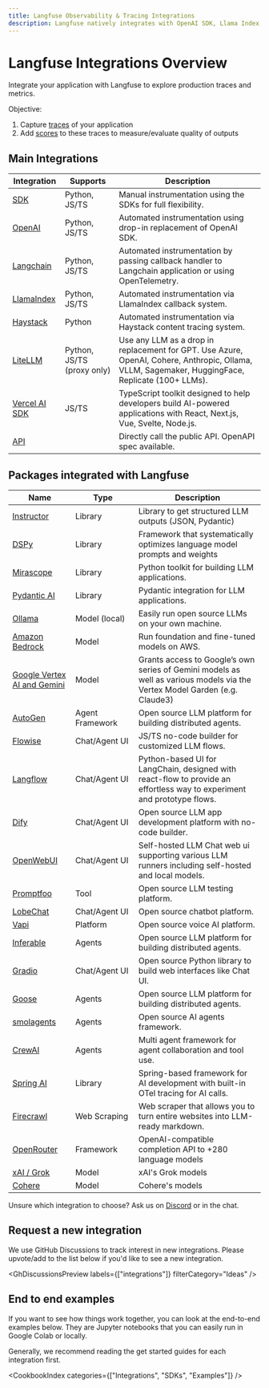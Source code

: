 ```yaml
---
title: Langfuse Observability & Tracing Integrations
description: Langfuse natively integrates with OpenAI SDK, Llama Index, Langchain (Python&JS), Vercel AI SDK, Haystack, Dify Flowise, LiteLLM and Langflow
---
```


# Langfuse Integrations Overview

Integrate your application with Langfuse to explore production traces and metrics.

Objective:

1. Capture [traces](/docs/tracing) of your application
2. Add [scores](/docs/scores) to these traces to measure/evaluate quality of outputs

## Main Integrations

| Integration                                              | Supports                   | Description                                                                                                                                      |
| -------------------------------------------------------- | -------------------------- | ------------------------------------------------------------------------------------------------------------------------------------------------ |
| [SDK](/docs/sdk)                                         | Python, JS/TS              | Manual instrumentation using the SDKs for full flexibility.                                                                                      |
| [OpenAI](/docs/integrations/openai)                      | Python, JS/TS              | Automated instrumentation using drop-in replacement of OpenAI SDK.                                                                               |
| [Langchain](/docs/integrations/langchain)                | Python, JS/TS              | Automated instrumentation by passing callback handler to Langchain application or using OpenTelemetry. |
| [LlamaIndex](/docs/integrations/llama-index/get-started) | Python, JS/TS              | Automated instrumentation via LlamaIndex callback system.                                                                                        |
| [Haystack](/docs/integrations/haystack)                  | Python                     | Automated instrumentation via Haystack content tracing system.                                                                                   |
| [LiteLLM](/docs/integrations/litellm)                    | Python, JS/TS (proxy only) | Use any LLM as a drop in replacement for GPT. Use Azure, OpenAI, Cohere, Anthropic, Ollama, VLLM, Sagemaker, HuggingFace, Replicate (100+ LLMs). |
| [Vercel AI SDK](/docs/integrations/vercel-ai-sdk)        | JS/TS                      | TypeScript toolkit designed to help developers build AI-powered applications with React, Next.js, Vue, Svelte, Node.js.                          |
| [API](/docs/api)                                         |                            | Directly call the public API. OpenAPI spec available.                                                                                            |

## Packages integrated with Langfuse

| Name                                                | Type               | Description                                                                                                             |
| --------------------------------------------------- | ------------------ | ----------------------------------------------------------------------------------------------------------------------- |
| [Instructor](/docs/integrations/instructor)         | Library            | Library to get structured LLM outputs (JSON, Pydantic)                                                                  |
| [DSPy](/docs/integrations/dspy)                     | Library            | Framework that systematically optimizes language model prompts and weights                                              |
| [Mirascope](/docs/integrations/mirascope)           | Library            | Python toolkit for building LLM applications.                                                                           |
| [Pydantic AI](/docs/integrations/pydantic-ai)       | Library            | Pydantic integration for LLM applications.                                                                              |
| [Ollama](/docs/integrations/ollama)                 | Model (local)      | Easily run open source LLMs on your own machine.                                                                        |
| [Amazon Bedrock](/docs/integrations/amazon-bedrock) | Model              | Run foundation and fine-tuned models on AWS.                                                                            |
| [Google Vertex AI and Gemini](/docs/integrations/google-vertex-ai)     | Model              | Grants access to Google’s own series of Gemini models as well as various models via the Vertex Model Garden (e.g. Claude3)                                          |
| [AutoGen](/docs/integrations/autogen)               | Agent Framework    | Open source LLM platform for building distributed agents.                                                               |
| [Flowise](/docs/integrations/flowise)               | Chat/Agent&nbsp;UI | JS/TS no-code builder for customized LLM flows.                                                                         |
| [Langflow](/docs/integrations/langflow)             | Chat/Agent&nbsp;UI | Python-based UI for LangChain, designed with react-flow to provide an effortless way to experiment and prototype flows. |
| [Dify](/docs/integrations/dify)                     | Chat/Agent&nbsp;UI | Open source LLM app development platform with no-code builder.                                                          |
| [OpenWebUI](/docs/integrations/openwebui)           | Chat/Agent&nbsp;UI | Self-hosted LLM Chat web ui supporting various LLM runners including self-hosted and local models.                      |
| [Promptfoo](/docs/integrations/promptfoo)           | Tool               | Open source LLM testing platform.                                                                                       |
| [LobeChat](/docs/integrations/lobechat)             | Chat/Agent&nbsp;UI | Open source chatbot platform.                                                                                           |
| [Vapi](/docs/integrations/vapi)                     | Platform           | Open source voice AI platform.                                                                                          |
| [Inferable](/docs/integrations/other/inferable)     | Agents             | Open source LLM platform for building distributed agents.                                                               |
| [Gradio](/docs/integrations/other/gradio)           | Chat/Agent&nbsp;UI | Open source Python library to build web interfaces like Chat UI.                                                        |
| [Goose](/docs/integrations/goose)                   | Agents             | Open source LLM platform for building distributed agents.                                                               |
| [smolagents](/docs/integrations/smolagents)         | Agents             | Open source AI agents framework.                                                                                        |
| [CrewAI](/docs/integrations/crewai)                 | Agents             | Multi agent framework for agent collaboration and tool use.                                                             |
| [Spring AI](/docs/integrations/spring-ai)           | Library             | Spring-based framework for AI development with built-in OTel tracing for AI calls. |
| [Firecrawl](/docs/integrations/other/firecrawl)     | Web Scraping       | Web scraper that allows you to turn entire websites into LLM-ready markdown. |
| [OpenRouter](/docs/integrations/other/openrouter)   | Framework          | OpenAI-compatible completion API to +280 language models |
| [xAI / Grok](/docs/integrations/other/xai)         | Model              | xAI's Grok models |
| [Cohere](/docs/integrations/other/cohere)         | Model              | Cohere's models |

Unsure which integration to choose? Ask us on [Discord](/discord) or in the chat.


<GitHubStarCTA />

## Request a new integration

We use GitHub Discussions to track interest in new integrations. Please upvote/add to the list below if you'd like to see a new integration.


<GhDiscussionsPreview labels={["integrations"]} filterCategory="Ideas" />

## End to end examples

If you want to see how things work together, you can look at the end-to-end examples below. They are Jupyter notebooks that you can easily run in Google Colab or locally.

<Callout type="info">
  Generally, we recommend reading the get started guides for each integration
  first.
</Callout>


<CookbookIndex categories={["Integrations", "SDKs", "Examples"]} />
